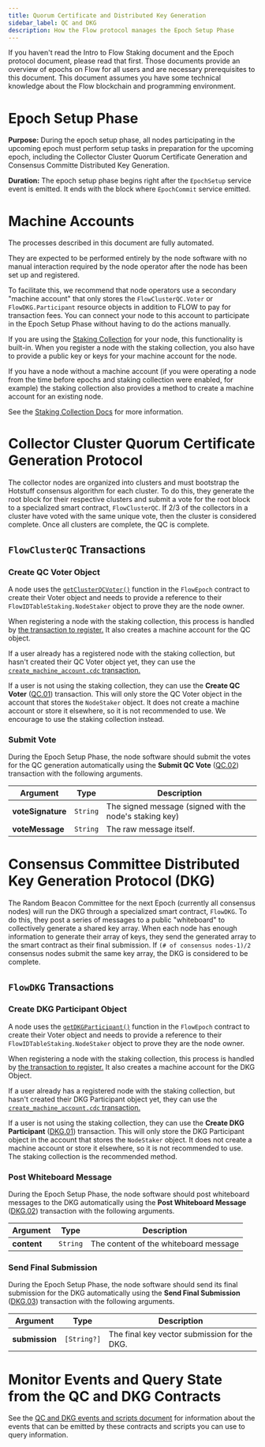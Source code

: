 ```yaml
---
title: Quorum Certificate and Distributed Key Generation
sidebar_label: QC and DKG
description: How the Flow protocol manages the Epoch Setup Phase
---
```


<Callout type="warning">
  If you haven't read the Intro to Flow Staking document and the Epoch protocol document,
  please read that first. Those documents provide an overview of epochs on Flow for
  all users and are necessary prerequisites to this document.
</Callout>
<Callout type="warning">
  This document assumes you have some technical knowledge about the Flow
  blockchain and programming environment.
</Callout>


# Epoch Setup Phase

**Purpose:** During the epoch setup phase, all nodes participating in the upcoming epoch
must perform setup tasks in preparation for the upcoming epoch, including
the Collector Cluster Quorum Certificate Generation and Consensus Committe Distributed Key Generation.

**Duration:** The epoch setup phase begins right after the `EpochSetup` service event is emitted.
It ends with the block where `EpochCommit` service emitted.

# Machine Accounts

The processes described in this document are fully automated.

They are expected to be performed entirely by the node software with no manual
interaction required by the node operator after the node has been set up and registered.

To facilitate this, we recommend that node operators use a secondary "machine account"
that only stores the `FlowClusterQC.Voter` or `FlowDKG.Participant` resource objects
in addition to FLOW to pay for transaction fees. You can connect your node to this account
to participate in the Epoch Setup Phase without having to do the actions manually.

If you are using the [Staking Collection](./staking-collection) for your node,
this functionality is built-in. When you register a node with the staking collection,
you also have to provide a public key or keys for your machine account for the node.

If you have a node without a machine account (if you were operating a node from the time
before epochs and staking collection were enabled, for example) the staking collection
also provides a method to create a machine account for an existing node.

See the [Staking Collection Docs](./14-staking-collection.mdx#machine-account-support)
for more information.

# Collector Cluster Quorum Certificate Generation Protocol

The collector nodes are organized into clusters and must bootstrap
the Hotstuff consensus algorithm for each cluster. To do this,
they generate the root block for their respective clusters
and submit a vote for the root block to a specialized smart contract, `FlowClusterQC`.
If 2/3 of the collectors in a cluster have voted with the same unique vote,
then the cluster is considered complete.
Once all clusters are complete, the QC is complete.

## `FlowClusterQC` Transactions

### Create QC Voter Object

A node uses the [`getClusterQCVoter()`](https://github.com/onflow/flow-core-contracts/blob/master/contracts/epochs/FlowEpoch.cdc#L732)
function in the `FlowEpoch` contract to create their Voter object and needs to provide
a reference to their `FlowIDTableStaking.NodeStaker` object to prove they are the node owner.

When registering a node with the staking collection, this process is handled by
[the transaction to register.](./14-staking-collection.mdx#register-a-new-staked-node)
It also creates a machine account for the QC object.

If a user already has a registered node with the staking collection, but hasn't created their QC Voter object yet,
they can use the [`create_machine_account.cdc` transaction.](./14-staking-collection.mdx#create-a-machine-account-for-an-existing-node)

If a user is not using the staking collection, they can use the **Create QC Voter** ([QC.01](../../../building-on-flow/core-contracts/07-epoch-contract-reference.md#quorum-certificate-transactions-and-scripts))
transaction. This will only store the QC Voter object in the account that stores the `NodeStaker` object.
It does not create a machine account or store it elsewhere, so it is not recommended to use. We encourage to use the staking collection instead.

### Submit Vote

During the Epoch Setup Phase, the node software should submit the votes for the QC generation
automatically using the **Submit QC Vote** ([QC.02](../../../building-on-flow/core-contracts/07-epoch-contract-reference.md#quorum-certificate-transactions-and-scripts))
transaction with the following arguments.

| Argument                | Type     | Description |
|-------------------------|----------|-------------|
| **voteSignature**       | `String` | The signed message (signed with the node's staking key) |
| **voteMessage**         | `String` | The raw message itself. |

# Consensus Committee Distributed Key Generation Protocol (DKG)

The Random Beacon Committee for the next Epoch (currently all consensus nodes)
will run the DKG through a specialized smart contract, `FlowDKG`.
To do this, they post a series of messages to a public "whiteboard" to 
collectively generate a shared key array. When each node has enough information
to generate their array of keys, they send the generated array to the smart contract
as their final submission.
If `(# of consensus nodes-1)/2` consensus nodes submit the same key array,
the DKG is considered to be complete.

## `FlowDKG` Transactions

### Create DKG Participant Object

A node uses the [`getDKGParticipant()`](https://github.com/onflow/flow-core-contracts/blob/master/contracts/epochs/FlowEpoch.cdc#L746)
function in the `FlowEpoch` contract to create their Voter object and needs to provide
a reference to their `FlowIDTableStaking.NodeStaker` object to prove they are the node owner.

When registering a node with the staking collection, this process is handled by
[the transaction to register.](./14-staking-collection.mdx#register-a-new-staked-node)
It also creates a machine account for the DKG Object.

If a user already has a registered node with the staking collection, but hasn't created their DKG Participant object yet,
they can use the [`create_machine_account.cdc` transaction.](./14-staking-collection.mdx#create-a-machine-account-for-an-existing-node)

If a user is not using the staking collection, they can use the **Create DKG Participant** ([DKG.01](../../../building-on-flow/core-contracts/07-epoch-contract-reference.md#dkg-transactions-and-scripts))
transaction. This will only store the DKG Participant object in the account that stores the `NodeStaker` object.
It does not create a machine account or store it elsewhere, so it is not recommended to use. 
The staking collection is the recommended method.

### Post Whiteboard Message

During the Epoch Setup Phase, the node software should post whiteboard messages to the DKG
automatically using the **Post Whiteboard Message** ([DKG.02](../../../building-on-flow/core-contracts/07-epoch-contract-reference.md#dkg-transactions-and-scripts))
transaction with the following arguments.

| Argument          | Type     | Description |
|-------------------|----------|-------------|
| **content**       | `String` | The content of the whiteboard message |

### Send Final Submission

During the Epoch Setup Phase, the node software should send its final submission for the DKG
automatically using the **Send Final Submission** ([DKG.03](../../../building-on-flow/core-contracts/07-epoch-contract-reference.md#dkg-transactions-and-scripts))
transaction with the following arguments.

| Argument           | Type        | Description |
|--------------------|-------------|-------------|
| **submission**     | `[String?]` | The final key vector submission for the DKG. |

# Monitor Events and Query State from the QC and DKG Contracts

See the [QC and DKG events and scripts document](./qc-dkg-scripts-events) for information
about the events that can be emitted by these contracts and scripts you can use to query information.
